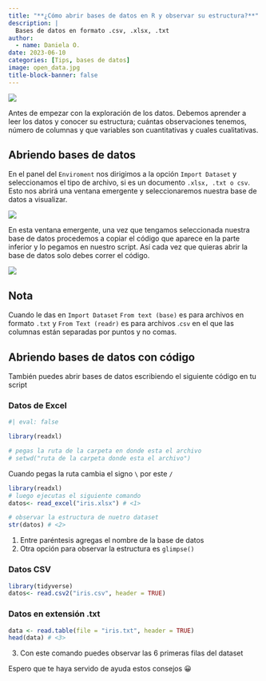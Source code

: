 ```yaml
---
title: "**¿Cómo abrir bases de datos en R y observar su estructura?**"
description: |
  Bases de datos en formato .csv, .xlsx, .txt
author:
  - name: Daniela O. 
date: 2023-06-10
categories: [Tips, bases de datos]
image: open_data.jpg
title-block-banner: false
---
```


![](open_data.jpg)

Antes de empezar con la exploración de los datos. Debemos aprender a leer los datos y conocer su estructura; cuántas observaciones tenemos, número de columnas y que variables son cuantitativas y cuales cualitativas.

## Abriendo bases de datos

En el panel del `Enviroment` nos dirigimos a la opción `Import Dataset` y seleccionamos el tipo de archivo, si es un documento `.xlsx, .txt o csv`. Esto nos abrirá una ventana emergente y seleccionaremos nuestra base de datos a visualizar.

![](fig-1.png)

En esta ventana emergente, una vez que tengamos seleccionada nuestra base de datos procedemos a copiar el código que aparece en la parte inferior y lo pegamos en nuestro script. Así cada vez que quieras abrir la base de datos solo debes correr el código.

![](fig-2.png)

::: callout-note
## Nota

Cuando le das en `Import Dataset` `From text (base)` es para archivos en formato `.txt` y `From Text (readr)` es para archivos .`csv` en el que las columnas están separadas por puntos y no comas.
:::


## Abriendo bases de datos con código

También puedes abrir bases de datos escribiendo el siguiente código en tu script

### Datos de Excel

```r
#| eval: false

library(readxl)

# pegas la ruta de la carpeta en donde esta el archivo 
# setwd("ruta de la carpeta donde esta el archivo")
```

Cuando pegas la ruta cambia el signo `\` por este `/`

```r
library(readxl)
# luego ejecutas el siguiente comando
datos<- read_excel("iris.xlsx") # <1>

# observar la estructura de nuetro dataset
str(datos) # <2>
```

1.  Entre paréntesis agregas el nombre de la base de datos
2.  Otra opción para observar la estructura es `glimpse()`

### Datos CSV

```r
library(tidyverse)
datos<- read.csv2("iris.csv", header = TRUE)
```

### Datos en extensión .txt

```r
data <- read.table(file = "iris.txt", header = TRUE)
head(data) # <3> 
```

3.  Con este comando puedes observar las 6 primeras filas del dataset

Espero que te haya servido de ayuda estos consejos 😀
